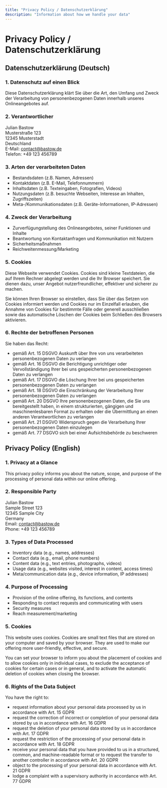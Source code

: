 ```yaml
---
title: "Privacy Policy / Datenschutzerklärung"
description: "Information about how we handle your data"
---
```


# Privacy Policy / Datenschutzerklärung

## Datenschutzerklärung (Deutsch)

### 1. Datenschutz auf einen Blick

Diese Datenschutzerklärung klärt Sie über die Art, den Umfang und Zweck der Verarbeitung von personenbezogenen Daten innerhalb unseres Onlineangebotes auf.

### 2. Verantwortlicher

Julian Bastow  
Musterstraße 123  
12345 Musterstadt  
Deutschland  
E-Mail: contact@bastow.de  
Telefon: +49 123 456789

### 3. Arten der verarbeiteten Daten

- Bestandsdaten (z.B. Namen, Adressen)
- Kontaktdaten (z.B. E-Mail, Telefonnummern)
- Inhaltsdaten (z.B. Texteingaben, Fotografien, Videos)
- Nutzungsdaten (z.B. besuchte Webseiten, Interesse an Inhalten, Zugriffszeiten)
- Meta-/Kommunikationsdaten (z.B. Geräte-Informationen, IP-Adressen)

### 4. Zweck der Verarbeitung

- Zurverfügungstellung des Onlineangebotes, seiner Funktionen und Inhalte
- Beantwortung von Kontaktanfragen und Kommunikation mit Nutzern
- Sicherheitsmaßnahmen
- Reichweitenmessung/Marketing

### 5. Cookies

Diese Webseite verwendet Cookies. Cookies sind kleine Textdateien, die auf Ihrem Rechner abgelegt werden und die Ihr Browser speichert. Sie dienen dazu, unser Angebot nutzerfreundlicher, effektiver und sicherer zu machen.

Sie können Ihren Browser so einstellen, dass Sie über das Setzen von Cookies informiert werden und Cookies nur im Einzelfall erlauben, die Annahme von Cookies für bestimmte Fälle oder generell ausschließen sowie das automatische Löschen der Cookies beim Schließen des Browsers aktivieren.

### 6. Rechte der betroffenen Personen

Sie haben das Recht:

- gemäß Art. 15 DSGVO Auskunft über Ihre von uns verarbeiteten personenbezogenen Daten zu verlangen
- gemäß Art. 16 DSGVO die Berichtigung unrichtiger oder Vervollständigung Ihrer bei uns gespeicherten personenbezogenen Daten zu verlangen
- gemäß Art. 17 DSGVO die Löschung Ihrer bei uns gespeicherten personenbezogenen Daten zu verlangen
- gemäß Art. 18 DSGVO die Einschränkung der Verarbeitung Ihrer personenbezogenen Daten zu verlangen
- gemäß Art. 20 DSGVO Ihre personenbezogenen Daten, die Sie uns bereitgestellt haben, in einem strukturierten, gängigen und maschinenlesbaren Format zu erhalten oder die Übermittlung an einen anderen Verantwortlichen zu verlangen
- gemäß Art. 21 DSGVO Widerspruch gegen die Verarbeitung Ihrer personenbezogenen Daten einzulegen
- gemäß Art. 77 DSGVO sich bei einer Aufsichtsbehörde zu beschweren

## Privacy Policy (English)

### 1. Privacy at a Glance

This privacy policy informs you about the nature, scope, and purpose of the processing of personal data within our online offering.

### 2. Responsible Party

Julian Bastow  
Sample Street 123  
12345 Sample City  
Germany  
Email: contact@bastow.de  
Phone: +49 123 456789

### 3. Types of Data Processed

- Inventory data (e.g., names, addresses)
- Contact data (e.g., email, phone numbers)
- Content data (e.g., text entries, photographs, videos)
- Usage data (e.g., websites visited, interest in content, access times)
- Meta/communication data (e.g., device information, IP addresses)

### 4. Purpose of Processing

- Provision of the online offering, its functions, and contents
- Responding to contact requests and communicating with users
- Security measures
- Reach measurement/marketing

### 5. Cookies

This website uses cookies. Cookies are small text files that are stored on your computer and saved by your browser. They are used to make our offering more user-friendly, effective, and secure.

You can set your browser to inform you about the placement of cookies and to allow cookies only in individual cases, to exclude the acceptance of cookies for certain cases or in general, and to activate the automatic deletion of cookies when closing the browser.

### 6. Rights of the Data Subject

You have the right to:

- request information about your personal data processed by us in accordance with Art. 15 GDPR
- request the correction of incorrect or completion of your personal data stored by us in accordance with Art. 16 GDPR
- request the deletion of your personal data stored by us in accordance with Art. 17 GDPR
- request the restriction of the processing of your personal data in accordance with Art. 18 GDPR
- receive your personal data that you have provided to us in a structured, common, and machine-readable format or to request the transfer to another controller in accordance with Art. 20 GDPR
- object to the processing of your personal data in accordance with Art. 21 GDPR
- lodge a complaint with a supervisory authority in accordance with Art. 77 GDPR

